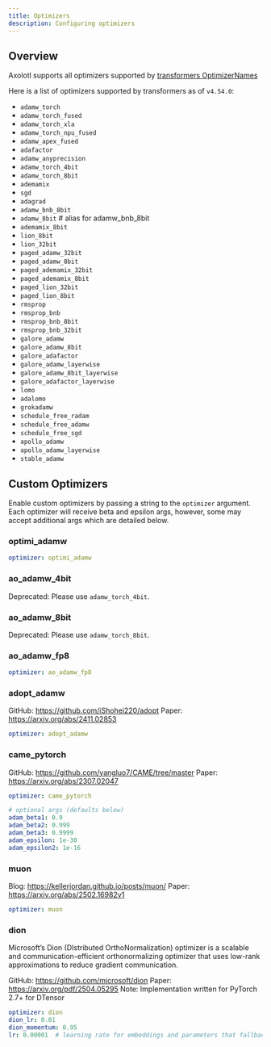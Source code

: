 ```yaml
---
title: Optimizers
description: Configuring optimizers
---
```


## Overview

Axolotl supports all optimizers supported by [transformers OptimizerNames](https://github.com/huggingface/transformers/blob/51f94ea06d19a6308c61bbb4dc97c40aabd12bad/src/transformers/training_args.py#L142-L187)

Here is a list of optimizers supported by transformers as of `v4.54.0`:

- `adamw_torch`
- `adamw_torch_fused`
- `adamw_torch_xla`
- `adamw_torch_npu_fused`
- `adamw_apex_fused`
- `adafactor`
- `adamw_anyprecision`
- `adamw_torch_4bit`
- `adamw_torch_8bit`
- `ademamix`
- `sgd`
- `adagrad`
- `adamw_bnb_8bit`
- `adamw_8bit`  # alias for adamw_bnb_8bit
- `ademamix_8bit`
- `lion_8bit`
- `lion_32bit`
- `paged_adamw_32bit`
- `paged_adamw_8bit`
- `paged_ademamix_32bit`
- `paged_ademamix_8bit`
- `paged_lion_32bit`
- `paged_lion_8bit`
- `rmsprop`
- `rmsprop_bnb`
- `rmsprop_bnb_8bit`
- `rmsprop_bnb_32bit`
- `galore_adamw`
- `galore_adamw_8bit`
- `galore_adafactor`
- `galore_adamw_layerwise`
- `galore_adamw_8bit_layerwise`
- `galore_adafactor_layerwise`
- `lomo`
- `adalomo`
- `grokadamw`
- `schedule_free_radam`
- `schedule_free_adamw`
- `schedule_free_sgd`
- `apollo_adamw`
- `apollo_adamw_layerwise`
- `stable_adamw`


## Custom Optimizers

Enable custom optimizers by passing a string to the `optimizer` argument. Each optimizer will receive beta and epsilon args, however, some may accept additional args which are detailed below.

### optimi_adamw

```yaml
optimizer: optimi_adamw
```

### ao_adamw_4bit

Deprecated: Please use `adamw_torch_4bit`.

### ao_adamw_8bit

Deprecated: Please use `adamw_torch_8bit`.

### ao_adamw_fp8


```yaml
optimizer: ao_adamw_fp8
```

### adopt_adamw

GitHub: [https://github.com/iShohei220/adopt](https://github.com/iShohei220/adopt)
Paper: [https://arxiv.org/abs/2411.02853](https://arxiv.org/abs/2411.02853)

```yaml
optimizer: adopt_adamw
```

### came_pytorch

GitHub: [https://github.com/yangluo7/CAME/tree/master](https://github.com/yangluo7/CAME/tree/master)
Paper: [https://arxiv.org/abs/2307.02047](https://arxiv.org/abs/2307.02047)

```yaml
optimizer: came_pytorch

# optional args (defaults below)
adam_beta1: 0.9
adam_beta2: 0.999
adam_beta3: 0.9999
adam_epsilon: 1e-30
adam_epsilon2: 1e-16
```

### muon

Blog: [https://kellerjordan.github.io/posts/muon/](https://kellerjordan.github.io/posts/muon/)
Paper: [https://arxiv.org/abs/2502.16982v1](https://arxiv.org/abs/2502.16982v1)

```yaml
optimizer: muon
```

### dion

Microsoft's Dion (DIstributed OrthoNormalization) optimizer is a scalable and communication-efficient
orthonormalizing optimizer that uses low-rank approximations to reduce gradient communication.

GitHub: [https://github.com/microsoft/dion](https://github.com/microsoft/dion)
Paper: [https://arxiv.org/pdf/2504.05295](https://arxiv.org/pdf/2504.05295)
Note: Implementation written for PyTorch 2.7+ for DTensor

```yaml
optimizer: dion
dion_lr: 0.01
dion_momentum: 0.95
lr: 0.00001  # learning rate for embeddings and parameters that fallback to AdamW
```
